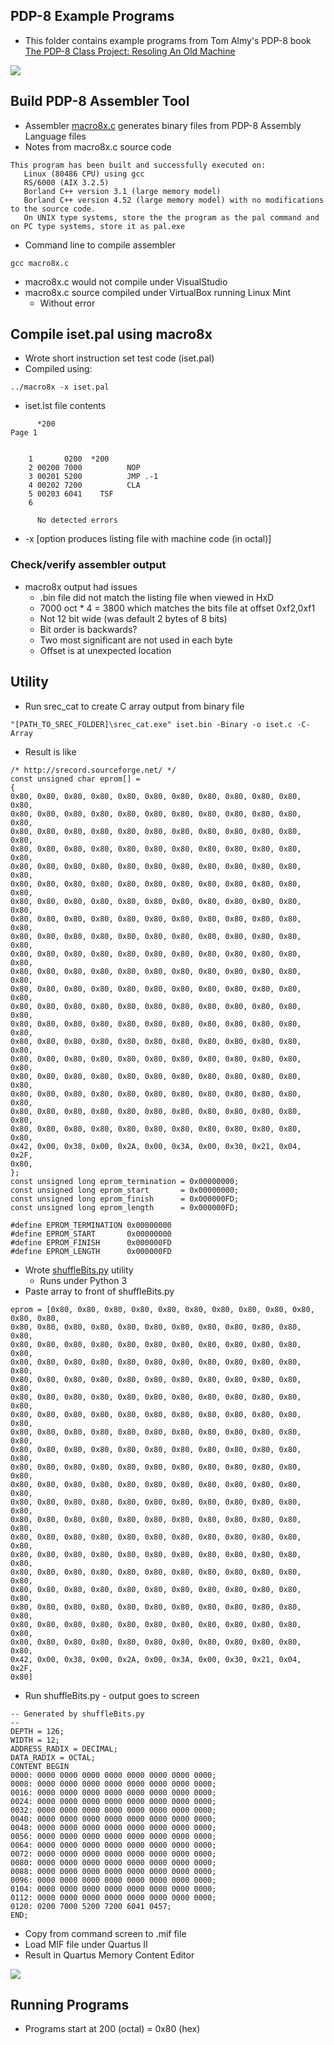 == PDP-8 Example Programs ==

* This folder contains example programs from Tom Almy's PDP-8 book [https://www.amazon.com/PDP-8-Class-Project-Resoling-Machine-ebook/dp/B07KY5RCJ7/ref=sr_1_1?dchild=1&keywords=tom+almy+pdp-8&qid=1615991822&sr=8-1 The PDP-8 Class Project: Resoling An Old Machine]

<img src="https://raw.githubusercontent.com/douggilliland/Retro-Computers/master/PDP-8/PDP8_Book(Almy)/Almy_Book_Cover.png"></img>

== Build PDP-8 Assembler Tool ==

* Assembler [https://github.com/douggilliland/Linux-68k/blob/master/pdp8/macro8x.c macro8x.c] generates binary files from PDP-8 Assembly Language files
* Notes from macro8x.c source code
<pre>
This program has been built and successfully executed on:
   Linux (80486 CPU) using gcc
   RS/6000 (AIX 3.2.5)
   Borland C++ version 3.1 (large memory model)
   Borland C++ version 4.52 (large memory model) with no modifications to the source code.
   On UNIX type systems, store the the program as the pal command and on PC type systems, store it as pal.exe
</pre>
* Command line to compile assembler
<pre>
gcc macro8x.c
</pre>

* macro8x.c would not compile under VisualStudio
* macro8x.c source compiled under VirtualBox running Linux Mint
** Without error

== Compile iset.pal using macro8x ==

* Wrote short instruction set test code (iset.pal)
* Compiled using:
<pre>
../macro8x -x iset.pal

</pre>
* iset.lst file contents
<pre>
      *200                                                                Page 1


    1       0200  *200
    2 00200 7000          NOP
    3 00201 5200          JMP .-1
    4 00202 7200          CLA
    5 00203 6041    TSF
    6             

      No detected errors
</pre>

* -x [option produces listing file with machine code (in octal)]

=== Check/verify assembler output ===

* macro8x output had issues
** .bin file did not match the listing file when viewed in HxD
** 7000 oct * 4 = 3800 which matches the bits file at offset 0xf2,0xf1
** Not 12 bit wide (was default 2 bytes of 8 bits)
** Bit order is backwards?
** Two most significant are not used in each byte
** Offset is at unexpected location

== Utility ==

* Run srec_cat to create C array output from binary file
<pre>
"[PATH_TO_SREC_FOLDER]\srec_cat.exe" iset.bin -Binary -o iset.c -C-Array

</pre>
* Result is like
<pre>
/* http://srecord.sourceforge.net/ */
const unsigned char eprom[] =
{
0x80, 0x80, 0x80, 0x80, 0x80, 0x80, 0x80, 0x80, 0x80, 0x80, 0x80, 0x80,
0x80, 0x80, 0x80, 0x80, 0x80, 0x80, 0x80, 0x80, 0x80, 0x80, 0x80, 0x80,
0x80, 0x80, 0x80, 0x80, 0x80, 0x80, 0x80, 0x80, 0x80, 0x80, 0x80, 0x80,
0x80, 0x80, 0x80, 0x80, 0x80, 0x80, 0x80, 0x80, 0x80, 0x80, 0x80, 0x80,
0x80, 0x80, 0x80, 0x80, 0x80, 0x80, 0x80, 0x80, 0x80, 0x80, 0x80, 0x80,
0x80, 0x80, 0x80, 0x80, 0x80, 0x80, 0x80, 0x80, 0x80, 0x80, 0x80, 0x80,
0x80, 0x80, 0x80, 0x80, 0x80, 0x80, 0x80, 0x80, 0x80, 0x80, 0x80, 0x80,
0x80, 0x80, 0x80, 0x80, 0x80, 0x80, 0x80, 0x80, 0x80, 0x80, 0x80, 0x80,
0x80, 0x80, 0x80, 0x80, 0x80, 0x80, 0x80, 0x80, 0x80, 0x80, 0x80, 0x80,
0x80, 0x80, 0x80, 0x80, 0x80, 0x80, 0x80, 0x80, 0x80, 0x80, 0x80, 0x80,
0x80, 0x80, 0x80, 0x80, 0x80, 0x80, 0x80, 0x80, 0x80, 0x80, 0x80, 0x80,
0x80, 0x80, 0x80, 0x80, 0x80, 0x80, 0x80, 0x80, 0x80, 0x80, 0x80, 0x80,
0x80, 0x80, 0x80, 0x80, 0x80, 0x80, 0x80, 0x80, 0x80, 0x80, 0x80, 0x80,
0x80, 0x80, 0x80, 0x80, 0x80, 0x80, 0x80, 0x80, 0x80, 0x80, 0x80, 0x80,
0x80, 0x80, 0x80, 0x80, 0x80, 0x80, 0x80, 0x80, 0x80, 0x80, 0x80, 0x80,
0x80, 0x80, 0x80, 0x80, 0x80, 0x80, 0x80, 0x80, 0x80, 0x80, 0x80, 0x80,
0x80, 0x80, 0x80, 0x80, 0x80, 0x80, 0x80, 0x80, 0x80, 0x80, 0x80, 0x80,
0x80, 0x80, 0x80, 0x80, 0x80, 0x80, 0x80, 0x80, 0x80, 0x80, 0x80, 0x80,
0x80, 0x80, 0x80, 0x80, 0x80, 0x80, 0x80, 0x80, 0x80, 0x80, 0x80, 0x80,
0x80, 0x80, 0x80, 0x80, 0x80, 0x80, 0x80, 0x80, 0x80, 0x80, 0x80, 0x80,
0x42, 0x00, 0x38, 0x00, 0x2A, 0x00, 0x3A, 0x00, 0x30, 0x21, 0x04, 0x2F,
0x80,
};
const unsigned long eprom_termination = 0x00000000;
const unsigned long eprom_start       = 0x00000000;
const unsigned long eprom_finish      = 0x000000FD;
const unsigned long eprom_length      = 0x000000FD;

#define EPROM_TERMINATION 0x00000000
#define EPROM_START       0x00000000
#define EPROM_FINISH      0x000000FD
#define EPROM_LENGTH      0x000000FD
</pre>
* Wrote [https://github.com/douggilliland/Linux-68k/blob/master/pdp8/shufflebits.py shuffleBits.py] utility
** Runs under Python 3
* Paste array to front of shuffleBits.py
<pre>
eprom = [0x80, 0x80, 0x80, 0x80, 0x80, 0x80, 0x80, 0x80, 0x80, 0x80, 0x80, 0x80,
0x80, 0x80, 0x80, 0x80, 0x80, 0x80, 0x80, 0x80, 0x80, 0x80, 0x80, 0x80,
0x80, 0x80, 0x80, 0x80, 0x80, 0x80, 0x80, 0x80, 0x80, 0x80, 0x80, 0x80,
0x80, 0x80, 0x80, 0x80, 0x80, 0x80, 0x80, 0x80, 0x80, 0x80, 0x80, 0x80,
0x80, 0x80, 0x80, 0x80, 0x80, 0x80, 0x80, 0x80, 0x80, 0x80, 0x80, 0x80,
0x80, 0x80, 0x80, 0x80, 0x80, 0x80, 0x80, 0x80, 0x80, 0x80, 0x80, 0x80,
0x80, 0x80, 0x80, 0x80, 0x80, 0x80, 0x80, 0x80, 0x80, 0x80, 0x80, 0x80,
0x80, 0x80, 0x80, 0x80, 0x80, 0x80, 0x80, 0x80, 0x80, 0x80, 0x80, 0x80,
0x80, 0x80, 0x80, 0x80, 0x80, 0x80, 0x80, 0x80, 0x80, 0x80, 0x80, 0x80,
0x80, 0x80, 0x80, 0x80, 0x80, 0x80, 0x80, 0x80, 0x80, 0x80, 0x80, 0x80,
0x80, 0x80, 0x80, 0x80, 0x80, 0x80, 0x80, 0x80, 0x80, 0x80, 0x80, 0x80,
0x80, 0x80, 0x80, 0x80, 0x80, 0x80, 0x80, 0x80, 0x80, 0x80, 0x80, 0x80,
0x80, 0x80, 0x80, 0x80, 0x80, 0x80, 0x80, 0x80, 0x80, 0x80, 0x80, 0x80,
0x80, 0x80, 0x80, 0x80, 0x80, 0x80, 0x80, 0x80, 0x80, 0x80, 0x80, 0x80,
0x80, 0x80, 0x80, 0x80, 0x80, 0x80, 0x80, 0x80, 0x80, 0x80, 0x80, 0x80,
0x80, 0x80, 0x80, 0x80, 0x80, 0x80, 0x80, 0x80, 0x80, 0x80, 0x80, 0x80,
0x80, 0x80, 0x80, 0x80, 0x80, 0x80, 0x80, 0x80, 0x80, 0x80, 0x80, 0x80,
0x80, 0x80, 0x80, 0x80, 0x80, 0x80, 0x80, 0x80, 0x80, 0x80, 0x80, 0x80,
0x80, 0x80, 0x80, 0x80, 0x80, 0x80, 0x80, 0x80, 0x80, 0x80, 0x80, 0x80,
0x80, 0x80, 0x80, 0x80, 0x80, 0x80, 0x80, 0x80, 0x80, 0x80, 0x80, 0x80,
0x42, 0x00, 0x38, 0x00, 0x2A, 0x00, 0x3A, 0x00, 0x30, 0x21, 0x04, 0x2F,
0x80]
</pre>

* Run shuffleBits.py - output goes to screen

<pre>
-- Generated by shuffleBits.py
--
DEPTH = 126;
WIDTH = 12;
ADDRESS_RADIX = DECIMAL;
DATA_RADIX = OCTAL;
CONTENT BEGIN
0000: 0000 0000 0000 0000 0000 0000 0000 0000;
0008: 0000 0000 0000 0000 0000 0000 0000 0000;
0016: 0000 0000 0000 0000 0000 0000 0000 0000;
0024: 0000 0000 0000 0000 0000 0000 0000 0000;
0032: 0000 0000 0000 0000 0000 0000 0000 0000;
0040: 0000 0000 0000 0000 0000 0000 0000 0000;
0048: 0000 0000 0000 0000 0000 0000 0000 0000;
0056: 0000 0000 0000 0000 0000 0000 0000 0000;
0064: 0000 0000 0000 0000 0000 0000 0000 0000;
0072: 0000 0000 0000 0000 0000 0000 0000 0000;
0080: 0000 0000 0000 0000 0000 0000 0000 0000;
0088: 0000 0000 0000 0000 0000 0000 0000 0000;
0096: 0000 0000 0000 0000 0000 0000 0000 0000;
0104: 0000 0000 0000 0000 0000 0000 0000 0000;
0112: 0000 0000 0000 0000 0000 0000 0000 0000;
0120: 0200 7000 5200 7200 6041 0457;
END;
</pre>

* Copy from command screen to .mif file
* Load MIF file under Quartus II
* Result in Quartus Memory Content Editor

<img src="https://raw.githubusercontent.com/douggilliland/Linux-68k/master/pdp8/iset_bin_in_HxD.PNG"></img>

== Running Programs ==

* Programs start at 200 (octal) = 0x80 (hex)
